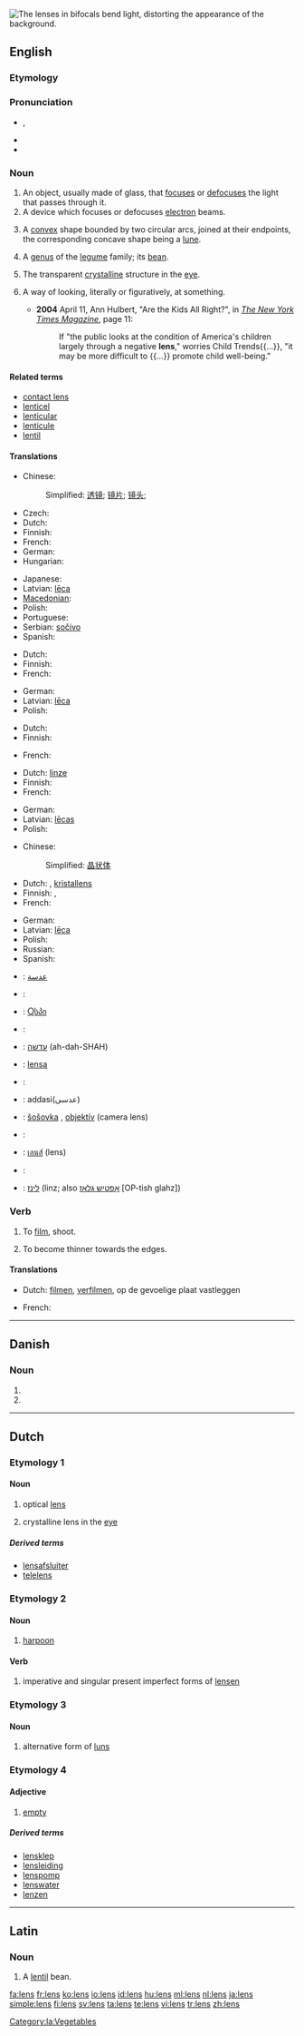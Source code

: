 [[Image:Bifoklabrille_fcm.jpg|thumb|right|The lenses in [[bifocals]] bend light, distorting the appearance of the background.]]
{{also|lens}}
==English==
{{wikipedia}}

===Etymology===
{{etyl|la}} {{term|lens||[[lentil]] bean|lang=la}}

===Pronunciation===
* {{IPA|/lɛnz/}}, {{SAMPA|/lEnz/}}
* {{audio|en-us-lens.ogg|Audio (US)}}
* {{rhymes|ɛnz}}

===Noun===
{{en-noun|es}}

# An object, usually made of glass, that [[focus]]es or [[defocus]]es the light that passes through it.
# A device which focuses or defocuses [[electron]] beams.
# {{geometry}} A [[convex]] shape bounded by two circular arcs, joined at their endpoints, the corresponding concave shape being a [[lune]].
# {{biology}} A [[genus]] of the [[legume]] family; its [[bean]].
# {{anatomy}} The transparent [[crystalline]] structure in the [[eye]].
# {{by extension|figuratively}} A way of looking, literally or figuratively, at something.
#* '''2004''' April 11, Ann Hulbert, "Are the Kids All Right?", in [[w:The New York Times Magazine|''The New York Times Magazine'']], page 11:
#*: If "the public looks at the condition of America's children largely through a negative '''lens'''," worries Child Trends{{...}}, "it may be more difficult to {{...}} promote child well-being."

====Related terms====
* [[contact lens]]
* [[lenticel]]
* [[lenticular]]
* [[lenticule]]
* [[lentil]]

====Translations====
{{trans-top|object focusing or defocusing the light passing through it}}
* Chinese:
*: Simplified: [[透镜]]; [[镜片]]; [[镜头]];
* Czech: {{t-|cs|čočka|f}}
* Dutch: {{t+|nl|lens|f}}
* Finnish: {{t+|fi|linssi}}
* French: {{t+|fr|lentille|f}}
* German: {{t+|de|Linse|f}}
* Hungarian: {{t+|hu|lencse}}
{{trans-mid}}
* Japanese: {{t+|ja|レンズ|tr=renzu|sc=Jpan}}
* Latvian: [[lēca]] {{f}}
* [[Macedonian]]: {{t|mk|леќа|f|tr=léḱa|sc=Cyrl}}
* Polish: {{t-|pl|soczewka|f}}
* Portuguese: {{t+|pt|lente|f}}
* Serbian: [[sočivo]] {{n}}
* Spanish: {{t+|es|lente|m|f}}
{{trans-bottom}}

{{trans-top|device which focuses or defocuses electron beams}}
* Dutch: {{t+|nl|lens|f}}
* Finnish: {{t|fi|poikkeutuskela}}
* French: {{t+|fr|lentille|f}}
{{trans-mid}}
* German: {{t+|de|Linse|f}}
* Latvian: [[lēca]] {{f}}
* Polish: {{t-|pl|soczewka|f}}
{{trans-bottom}}

{{trans-top|geometry: convex shape bounded by two circular arcs}}
* Dutch: {{t+|nl|lens|f}}
* Finnish: {{t+|fi|linssi}}
{{trans-mid}}
* French: {{t+|fr|lentille|f}}
{{trans-bottom}}

{{trans-top|biology: genus of the legume family; its bean}}
* Dutch: [[linze]]
* Finnish: {{t+|fi|linssi}}
* French: {{t+|fr|lentille|f}}
{{trans-mid}}
* German: {{t+|de|Linse|f}}
* Latvian: [[lēcas]] {{f|p}}
* Polish: {{t+|pl|soczewica|f}}
{{trans-bottom}}

{{trans-top|anatomy: transparent crystalline structure in the eye}}
* Chinese:
*: Simplified: [[晶状体]]
* Dutch: {{t+|nl|lens|f}}, [[kristallens]]
* Finnish: {{t+|fi|mykiö}}, {{t+|fi|linssi}}
* French: {{t+|fr|cristallin|m}}
{{trans-mid}}
* German: {{t+|de|Linse|f}}
* Latvian: [[lēca]] {{f}}
* Polish: {{t-|pl|soczewka|f}}
* Russian: {{t|ru|хрусталик|m|tr=krustálik|sc=Cyrl}}
* Spanish: {{t|es|cristalino}}
{{trans-bottom}}

{{checktrans-top}}
* {{ttbc|Arabic}}: [[عدسة]]
* {{ttbc|Esperanto}}: {{t-|eo|lenso|xs=Esperanto}}
* {{ttbc|Georgian}}: [[Ⴍსპი]]
* {{ttbc|Greek}}: {{t+|el|φακός|m|tr=fakos|sc=Grek}}
* {{ttbc|Hebrew}}: [[עדשה]] (ah-dah-SHAH)
* {{ttbc|Indonesian}}: [[lensa]]
* {{ttbc|Italian}}: {{t+|it|lente|f}}
{{trans-mid}}
* {{ttbc|Persian}}: addasi(عدسی)
* {{ttbc|Slovak}}: [[šošovka]] {{f}}, [[objektív]] {{m}} (camera lens)
* {{ttbc|Swedish}}: {{t+|sv|lins}}
* {{ttbc|Thai}}: [[เลนส์]] (lens)
* {{ttbc|Turkish}}: {{t+|tr|mercek}}
* {{ttbc|Yiddish}}: [[לינז]] (linz; also [[אָפטיש גלאָז]] [OP-tish glahz])
{{trans-bottom}}

===Verb===
{{en-verb|lenses|lensing|lensed}}

# {{transitive}} To [[film]], shoot.
# {{geology}} To become thinner towards the edges.

====Translations====
{{trans-top|to film}}
* Dutch: [[filmen]], [[verfilmen]], op de gevoelige plaat vastleggen
{{trans-mid}}
* French: {{t+|fr|filmer}}
{{trans-bottom}}

----

==Danish==

===Noun===
{{infl|da|noun form|g=n}}

# {{form of|genitive singular indefinite|len|lang=Danish}}
# {{form of|genitive plural indefinite|len|lang=Danish}}

----

==Dutch==
{{wikipedia|lens (optiek)|lang=nl}}

===Etymology 1===

====Noun====
{{nl-noun|lenzen}} {{m|f}}

# {{context|optics|lang=nl}} optical [[lens#English|lens]]
# crystalline lens in the [[eye]]

=====Derived terms=====
* [[lensafsluiter]] {{m}}
* [[telelens]]

===Etymology 2===

====Noun====
{{nl-noun|lenzen}} {{m|f}}

# [[harpoon]]

====Verb====
{{infl|nl|verb}}

# imperative and singular present imperfect forms of [[lensen]]

===Etymology 3===

====Noun====
{{nl-noun|lenzen}} {{m|f}}

# alternative form of [[luns]]

===Etymology 4===

====Adjective====
{{nl-adj|lenze|lenzer}}

# [[empty]]

=====Derived terms=====
* [[lensklep]]
* [[lensleiding]]
* [[lenspomp]]
* [[lenswater]] {{n}}
* [[lenzen]]

----

==Latin==

===Noun===
{{la-noun|lēns|lentis|lēntis|f|third}}

# A [[lentil]] bean.

[[Category:la:Vegetables]]

[[fa:lens]]
[[fr:lens]]
[[ko:lens]]
[[io:lens]]
[[id:lens]]
[[hu:lens]]
[[ml:lens]]
[[nl:lens]]
[[ja:lens]]
[[simple:lens]]
[[fi:lens]]
[[sv:lens]]
[[ta:lens]]
[[te:lens]]
[[vi:lens]]
[[tr:lens]]
[[zh:lens]]